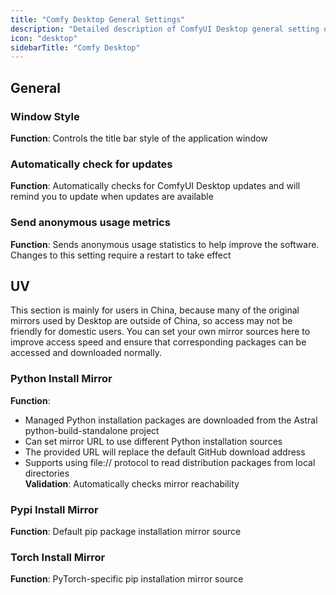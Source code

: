 ```yaml
---
title: "Comfy Desktop General Settings"
description: "Detailed description of ComfyUI Desktop general setting options"
icon: "desktop"
sidebarTitle: "Comfy Desktop"
---
```


## General

### Window Style
**Function**: Controls the title bar style of the application window  

### Automatically check for updates
**Function**: Automatically checks for ComfyUI Desktop updates and will remind you to update when updates are available
  
### Send anonymous usage metrics
**Function**: Sends anonymous usage statistics to help improve the software. Changes to this setting require a restart to take effect

## UV

This section is mainly for users in China, because many of the original mirrors used by Desktop are outside of China, so access may not be friendly for domestic users. You can set your own mirror sources here to improve access speed and ensure that corresponding packages can be accessed and downloaded normally.
  
### Python Install Mirror
**Function**:   
  - Managed Python installation packages are downloaded from the Astral python-build-standalone project  
  - Can set mirror URL to use different Python installation sources  
  - The provided URL will replace the default GitHub download address  
  - Supports using file:// protocol to read distribution packages from local directories  
**Validation**: Automatically checks mirror reachability  
  
### Pypi Install Mirror
**Function**: Default pip package installation mirror source
  
### Torch Install Mirror
 **Function**: PyTorch-specific pip installation mirror source  
